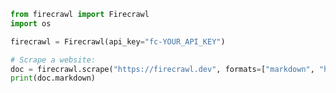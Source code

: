 ```python Python
from firecrawl import Firecrawl
import os

firecrawl = Firecrawl(api_key="fc-YOUR_API_KEY")

# Scrape a website:
doc = firecrawl.scrape("https://firecrawl.dev", formats=["markdown", "html"])
print(doc.markdown)
```


